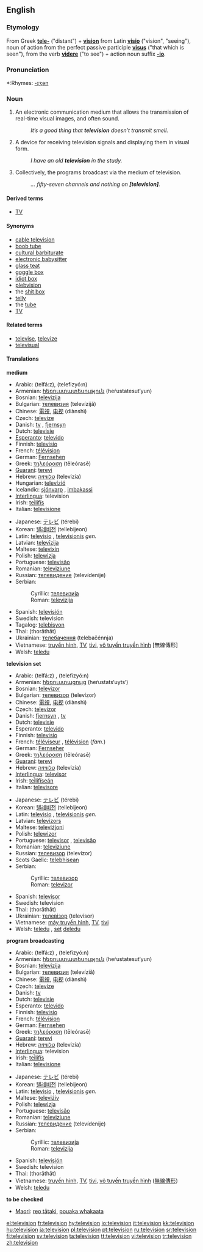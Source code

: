 {{see|télévision|televisión}}
{{wikipedia}}
==English==
===Etymology===
From Greek '''[[tele-]]''' ("distant") + '''[[vision]]''' from Latin '''[[visio]]''' ("vision", "seeing"), noun of action from the perfect passive participle '''[[visus]]''' ("that which is seen"), from the verb '''[[videre]]''' ("to see") + action noun suffix '''[[-io]]'''.

===Pronunciation===
*:Rhymes: [[Rhymes:English:-ɪʒən|-ɪʒən]]

===Noun===
{{en-noun|s|-}}

# {{uncountable}} An electronic communication medium that allows the transmission of real-time visual images, and often sound.
#: ''It’s a good thing that '''television''' doesn’t transmit smell.''
# {{countable}} A device for receiving television signals and displaying them in visual form.
#: ''I have an old '''television''' in the study.''
# {{uncountable}} Collectively, the programs broadcast via the medium of television.
#: ''... fifty-seven channels and nothing on '''[television]'''.''

====Derived terms====
* [[TV]]

====Synonyms====
*[[cable television]]
*[[boob tube]]
*[[cultural barbiturate]]
*[[electronic babysitter]]
*[[glass teat]]
*[[goggle box]]
*[[idiot box]]
*[[plebvision]]
*the [[shit box]]
*[[telly]]
*the [[tube]]
*[[TV]]

====Related terms====
*[[televise]], [[televize]]
*[[televisual]]

====Translations====
'''medium'''
{{top}}
*Arabic: {{ARchar|[[تلفاز]]}} (telfá:z), {{ARchar|[[تلفزيون]]}} (telefizyó:n)
*Armenian: [[հեռուստատեսություն]] (heŕustatesut‘yun)
*Bosnian: [[televizija#Bosnian|televizija]] {{f}}
*Bulgarian: [[телевизия]] (televízijǎ) {{f}}
*Chinese: [[電視]], [[电视]] (diànshì)
*Czech: [[televize]] {{f}}
*Danish: [[tv]] {{n}}, [[fjernsyn]] {{n}}
*Dutch: [[televisie]] {{m}}
*[[Esperanto]]: [[televido]]
*Finnish: [[televisio]]
*French: [[télévision]] {{f}}
*German: [[Fernsehen]] {{n}}
*Greek: [[τηλεόραση]] (tēleórasē) {{f}}
*[[Guaraní]]: [[terevi]]
*Hebrew: [[טלוויזיה]] (televizia) {{f}}
*Hungarian: [[televízió]]
*Icelandic: [[sjónvarp]] {{n}}, [[imbakassi]] {{m}}
*[[Interlingua]]: television
*Irish: [[teilifís]] {{f}}
*Italian: [[televisione]] {{f}}
{{mid}}
*Japanese: [[テレビ]] (térebi)
*Korean: [[텔레비전]] (tellebijeon)
*Latin: [[televisio]] {{f}}, [[televisionis]] ''gen.''
*Latvian: [[televīzija]] {{f}}
*Maltese: [[televixin]]
*Polish: [[telewizja]] {{f}}
*Portuguese: [[televisão]] {{f}}
*Romanian: [[televiziune]] {{f}}
*Russian: [[телевидение]] (televídenije) {{n}}
*Serbian:
*:Cyrillic: [[телевизија#Serbian|телевизија]] {{f}}
*:Roman: [[televizija#Serbian|televizija]] {{f}}
*Spanish: [[televisión]] {{f}}
*Swedish: television
*Tagalog: [[telebisyon]] {{f}}
*Thai: {{THchar|[[โทรทัศน์]]}} (thorāthāt)
*Ukrainian: [[телебачення]] (telebačénnja) {{f}}
*Vietnamese: [[truyền hình]], [[TV]], [[tivi]], [[vô tuyến truyền hình]] [無線傳形]
*Welsh: [[teledu]] {{m}}
{{bottom}}

'''television set'''
{{top}}
*Arabic: {{ARchar|[[تلفاز]]}} (telfá:z) {{m}}, {{ARchar|[[تلفزيون]]}} (telefizyó:n) {{m}}
*Armenian: [[հեռուստացույց]] (heŕustats‘uyts‘)
*Bosnian: [[televizor#Bosnian|televizor]] {{m}}
*Bulgarian: [[телевизор]] (televízor) {{m}}
*Chinese: [[電視]], [[电视]] (diànshì)
*Czech: [[televizor]] {{m}}
*Danish: [[fjernsyn]] {{n}}, [[tv]] {{n}}
*Dutch: [[televisie]] {{m}}
*Esperanto: [[televido]]
*Finnish: [[televisio]]
*French: [[téléviseur]] {{m}}, [[télévision]] {{f}} (''fam.'')
*German: [[Fernseher]] {{m}}
*Greek: [[τηλεόραση]] (tēleórasē) {{f}}
*[[Guaraní]]: [[terevi]]
*Hebrew: [[טלוויזיה]] (televizia) {{f}}
*[[Interlingua]]: [[televisor]]
*Irish: [[teilifíseán]] {{m}}
*Italian: [[televisore]] {{m}}
{{mid}}
*Japanese: [[テレビ]] (térebi)
*Korean: [[텔레비전]] (tellebijeon)
*Latin: [[televisio]] {{f}}, [[televisionis]] ''gen.''
*Latvian: [[televizors]] {{m}}
*Maltese: [[televiżjoni]]
*Polish: [[telewizor]] {{m}}
*Portuguese: [[televisor]] {{m}}, [[televisão]] {{f}}
*Romanian: [[televiziune]] {{f}}
*Russian: [[телевизор]] (televízor) {{m}}
*Scots Gaelic: [[telebhisean]] {{m}}
*Serbian:
*:Cyrillic: [[телевизор#Serbian|телевизор]] {{m}}
*:Roman: [[televizor#Serbian|televizor]] {{m}}
*Spanish: [[televisor]] {{m}}
*Swedish: television
*Thai: {{THchar|[[โทรทัศน์]]}} (thorāthāt)
*Ukrainian: [[телевізор]] (televísor) {{m}}
*Vietnamese: [[máy truyền hình]], [[TV]], [[tivi]]
*Welsh: [[teledu]] {{m}}, [[set]] [[teledu|deledu]] {{m}}
{{bottom}}

'''program broadcasting'''
{{top}}
*Arabic: {{ARchar|[[تلفاز]]}} (telfá:z) {{m}}, {{ARchar|[[تلفزيون]]}} (telefizyó:n) {{m}}
*Armenian: [[հեռուստատեսություն]] (heŕustatesut‘yun)
*Bosnian: [[televizija#Bosnian|televizija]] {{f}}
*Bulgarian: [[телевизия]] (televíziǎ) {{f}}
*Chinese: [[電視]], [[电视]] (diànshì)
*Czech: [[televize]] {{f}}
*Danish: [[tv]] {{n}}
*Dutch: [[televisie]] {{m}}
*Esperanto: [[televido]]
*Finnish: [[televisio]]
*French: [[télévision]] {{f}}
*German: [[Fernsehen]] {{n}}
*Greek: [[τηλεόραση]] (tēleórasē) {{f}}
*[[Guaraní]]: [[terevi]]
*Hebrew: [[טלוויזיה]] (televizia) {{f}}
*[[Interlingua]]: television
*Irish: [[teilifís]] {{f}}
*Italian: [[televisione]] {{f}}
{{mid}}
*Japanese: [[テレビ]] (térebi)
*Korean: [[텔레비전]] (tellebijeon)
*Latin: [[televisio]] {{f}}, [[televisionis]] ''gen.''
*Maltese: [[televiżiv]]
*Polish: [[telewizja]] {{f}}
*Portuguese: [[televisão]] {{f}}
*Romanian: [[televiziune]] {{f}}
*Russian: [[телевидение]] (televídenije) {{n}}
*Serbian:
*:Cyrillic: [[телевизија#Serbian|телевизија]] {{f}}
*:Roman: [[televizija#Serbian|televizija]] {{f}}
*Spanish: [[televisión]] {{f}}
*Swedish: television
*Thai: {{THchar|[[โทรทัศน์]]}} (thorāthāt)
*Vietnamese: [[truyền hình]], [[TV]], [[tivi]], [[vô tuyến truyền hình]] ([[無線傳形]])
*Welsh: [[teledu]] {{m}}
{{bottom}}

'''to be checked'''
*[[Maori]]: [[reo tātaki]], [[pouaka whakaata]]

[[el:television]]
[[fr:television]]
[[hy:television]]
[[io:television]]
[[it:television]]
[[kk:television]]
[[hu:television]]
[[ja:television]]
[[pl:television]]
[[pt:television]]
[[ru:television]]
[[sr:television]]
[[fi:television]]
[[sv:television]]
[[ta:television]]
[[tt:television]]
[[vi:television]]
[[tr:television]]
[[zh:television]]